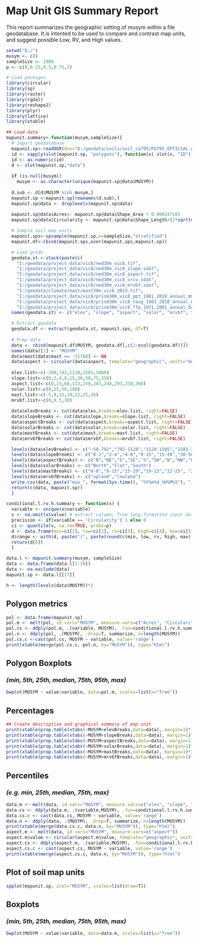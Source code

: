 # Map Unit GIS Summary Report

This report summarizes the geographic setting of musym within a file geodatabase. It is intented to be used to compare and contrast map units, and suggest possible Low, RV, and High values. 
```{r set parameters}
setwd("D:/")
musym <- c()
sampleSize <- 1000
p <- c(0,0.25,0.5,0.75,1)
```

```{r load packages, include=F}
# Load packages
library(circular)
library(sp)
library(raster)
library(rgdal)
library(reshape2)
library(plyr)
library(lattice)
library(xtable)
```

```{r load-data, echo=FALSE, results='hide', message=FALSE}
## Load data
mapunit.summary<-function(musym,sampleSize){
  # Import geodatabase
  mapunit.sp<-readOGR(dsn="D:/geodata/soils/soil_ca795/FG795_OFFICIAL.gdb",layer="ca795_a", encoding="OpenFileGDB")
  id <- sapply(slot(mapunit.sp, "polygons"), function(x) slot(x, "ID"))
  id <- as.numeric(id)
  d <- slot(mapunit.sp,"data")
  
  if (is.null(musym))
    musym <- as.character(unique(mapunit.sp@data$MUSYM))
    
  d.sub <- d[d$MUSYM %in% musym,]
  mapunit.sp <-mapunit.sp[rownames(d.sub),]
  mapunit.sp@data <- droplevels(mapunit.sp@data)
  
  mapunit.sp@data$Acres<- mapunit.sp@data$Shape_Area * 0.000247105
  mapunit.sp@data$Circularity <- mapunit.sp@data$Shape_Length/(2*sqrt(mapunit.sp@data$Shape_Area/pi)*pi)

  # Sample soil map units
  mapunit.sps<-spsample(mapunit.sp,n=sampleSize,"stratified")
  mapunit.df<-cbind(mapunit.sps,over(mapunit.sps,mapunit.sp))

  # Load grids
  geodata.st <-stack(paste(c(
    "I:/geodata/project_data/vic8/ned30m_vic8.tif", 
    "I:/geodata/project_data/vic8/ned30m_vic8_slope.sdat", 
    "I:/geodata/project_data/vic8/ned30m_vic8_aspect.tif",
    "I:/geodata/project_data/vic8/ned30m_vic8_srcv.sdat",
    "I:/geodata/project_data/vic8/ned30m_vic8_mrvbf.sdat",
    "I:/geodata/climate/mast/mast30m_vic8_2013.tif", 
    "I:/geodata/project_data/vic8/prism30m_vic8_ppt_1981_2010_annual_mm.tif", 
    "I:/geodata/project_data/vic8/prism30m_vic8_tavg_1981_2010_annual_C.tif", 
    "I:/geodata/project_data/vic8/prism30m_vic8_ffp_1971_2001_annual_days.tif")))
  names(geodata.st) <- c("elev", "slope", "aspect", "solar", "mrvbf", "mast", "ppt", "temp", "ffp")

  # Extract geodata
  geodata.df <- extract(geodata.st, mapunit.sps, df=T)
  
  # Prep data
  data <- cbind(mapunit.df$MUSYM, geodata.df[,c(2:ncol(geodata.df))])
  names(data)[1] <- "MUSYM"
  data$mast[data$mast == -32768] <- NA
  data$aspect <- circular(data$aspect, template="geographic", units="degrees", modulo="2pi")
  
  elev.list<-c(-300,792,1128,1585,5000)
  slope.list<-c(0,2,4,8,15,30,50,75,350)
  aspect.list<-c(0,23,68,113,158,203,248,293,338,360) 
  solar.list<-c(0,25,50,100)
  mast.list<-c(-5,8,15,19,22,25,36)
  mrvbf.list<-c(0,0.5,30)
  
  data$elevBreaks <- cut(data$elev,breaks=elev.list, right=FALSE)
  data$slopeBreaks <- cut(data$slope,breaks=slope.list, right=FALSE)
  data$aspectBreaks <- cut(data$aspect,breaks=aspect.list, right=FALSE)
  data$solarBreaks <- cut(data$solar,breaks=solar.list, right=FALSE)
  data$mastBreaks <- cut(data$mast,breaks=mast.list, right=FALSE)
  data$mrvbfBreaks <- cut(data$mrvbf,breaks=mrvbf.list, right=FALSE)

  levels(data$elevBreaks) <- c("-50-792","792-1128","1128-1585","1585-3000")
  levels(data$slopeBreaks) <- c("0-2","2-4","4-8","8-15","15-30","30-50","50-75","75-350")
  levels(data$aspectBreaks) <- c("N","NE","E","SE","S","SW","W","NW","N")
  levels(data$solarBreaks) <- c("North","Flat","South")
  levels(data$mastBreaks) <- c("0-8","8-15","15-19","19-22","22-25", "25+")
  levels(data$mrvbfBreaks) <- c("upland","lowland")
  write.csv(data, paste("mus_", format(Sys.time(), "%Y%m%d_%H%M%S"), "_", sampleSize, ".sample.csv", sep=""))
  return(c(data, mapunit.sp))
  }

conditional.l.rv.h.summary <- function(x) {
  variable <- unique(x$variable)
  v <- na.omit(x$value) # extract column, from long-formatted input data
  precision <- if(variable == 'Circularity') 1 else 0
  ci <- quantile(v, na.rm=TRUE, probs=p) 
  d <- data.frame(min=ci[1], low=ci[2], rv=ci[3], high=ci[4], max=ci[5], stringsAsFactors=FALSE) # combine into DF
  d$range <- with(d, paste("(", paste(round(c(min, low, rv, high, max), precision),collapse=', '), ")", sep="")) # add 'range' column for pretty-printing
  return(d[6])
  }

data.l <- mapunit.summary(musym, sampleSize)
data <- data.frame(data.l[1:16])
data <- na.exclude(data)
mapunit.sp <- data.l[[17]]

h <- length(levels(data$MUSYM))*2
```

## Polygon metrics
```{r echo=FALSE, results='asis'}
pol <- data.frame(mapunit.sp)
pol.m <- melt(pol, id.vars="MUSYM", measure.vars=c("Acres", "Circularity"))
pol.cs <- ddply(pol.m, .(variable, MUSYM), .fun=conditional.l.rv.h.summary)
pol.n <- ddply(pol, .(MUSYM), .drop=T, summarize, n=length(MUSYM))
pol.cs.c <-cast(pol.cs, MUSYM ~ variable, value='range')
print(xtable(merge(pol.cs.c, pol.n, by="MUSYM")), type="html")
```

## Polygon Boxplots
### *(min, 5th, 25th, median, 75th, 95th, max)*
```{r echo=FALSE, fig.height=h}
bwplot(MUSYM ~ value|variable, data=pol.m, scales=list(x="free"))          
```

## Percentages
```{r echo=FALSE, results='asis'}
## Create descriptive and graphical summary of map unit
print(xtable(prop.table(xtabs(~MUSYM+elevBreaks,data=data), margin=1)*100, digits=0, caption="Elevation breaks"), type="html", caption.placement="top")
print(xtable(prop.table(xtabs(~MUSYM+slopeBreaks,data=data), margin=1)*100, digits=0, caption="Slope breaks"), type="html", caption.placement="top")
print(xtable(prop.table(xtabs(~MUSYM+aspectBreaks,data=data), margin=1)*100, digits=0, caption="Aspect breaks"), type="html", caption.placement="top")
print(xtable(prop.table(xtabs(~MUSYM+solarBreaks,data=data), margin=1)*100, digits=0, caption="Solar breaks"), type="html", caption.placement="top")
print(xtable(prop.table(xtabs(~MUSYM+mastBreaks,data=data), margin=1)*100, digits=0, caption="MAST break"), type="html", caption.placement="top")
print(xtable(prop.table(xtabs(~MUSYM+mrvbfBreaks,data=data), margin=1)*100, digits=0, caption="MRVBF breaks"), type="html", caption.placement="top")
```

## Percentiles
### *(e.g. min, 25th, median, 75th, max)*
```{r, echo=FALSE, results="asis"}
data.m <- melt(data, id.vars="MUSYM", measure.vars=c("elev", "slope", "aspect", "mast", "temp", "ppt", "ffp"))
data.cs <- ddply(data.m, .(variable,MUSYM), .fun=conditional.l.rv.h.summary)
data.cs.c <- cast(data.cs, MUSYM ~ variable, value='range')
data.n <- ddply(data, .(MUSYM), .drop=T, summarize, n=length(MUSYM))
print(xtable(merge(data.cs.c, data.n, by="MUSYM")), type="html")
aspect.m <- melt(data, id.vars="MUSYM", measure.vars=c("aspect"))
aspect.m$value <- circular(aspect.m$value, template="geographic", units="degrees", modulo="2pi")
aspect.cs <- ddply(aspect.m, .(variable,MUSYM), .fun=conditional.l.rv.h.summary)
aspect.cs.c <- cast(aspect.cs, MUSYM ~ variable, value='range')
print(xtable(merge(aspect.cs.c, data.n, by="MUSYM")), type="html")
```

## Plot of soil map units
```{r echo=FALSE}
spplot(mapunit.sp, zcol="MUSYM", scales=list(draw=T))
```

## Boxplots
### *(min, 5th, 25th, median, 75th, 95th, max)*
```{r echo=FALSE, fig.height=h}
bwplot(MUSYM ~ value|variable, data=data.m, scales=list(x="free"))          
```

